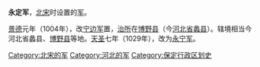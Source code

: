 '''永定军'''，[[北宋|北宋]]时设置的[[军_(行政区划)|军]]。

[[景德|景德]]元年（1004年），改[[宁边军|宁边军]]置，[[治所|治所]]在[[博野县|博野县]]（今[[河北省|河北省]][[蠡县|蠡县]]）。辖境相当今河北省蠡县、[[博野县|博野县]]等地。[[天圣|天圣]]七年（1029年），改为[[永宁军|永宁军]]。

{{北宋行政区划|nocat}}
{{北宋行政区划小作品}}
{{DEFAULTSORT:Y}}
[[Category:北宋的军|Category:北宋的军]]
[[Category:河北的军|Category:河北的军]]
[[Category:保定行政区划史|Category:保定行政区划史]]